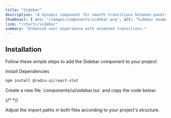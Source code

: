 ```yaml
---
title: "Sidebar"
description: "A dynamic component for smooth transitions between panels."
thumbnail: { src: "/images/components/sidebar.png", alt: "Sidebar example" }
link: "/charts/sidebar"
summary: "Enhanced user experience with animated transitions."
---
```


<ComponentPreview name="sidebar-demo" />

## Installation

Follow these simple steps to add the Sidebar component to your project:

<Steps>

<Step>
Install Dependencies
</Step>

```bash 
npm install @radix-ui/react-slot 
```

<Step>
    Create a new file `components/ui/sidebar.tsx` and copy the code below:
</Step>

{/* <CollapsibleSource name="sidebar" /> */}

<Step>
    Adjust the import paths in both files according to your project's structure.
</Step>

</Steps>
